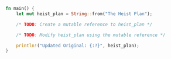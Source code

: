 ```rust
fn main() {
    let mut heist_plan = String::from("The Heist Plan");

    /* TODO: Create a mutable reference to heist_plan */

    /* TODO: Modify heist_plan using the mutable reference */

    println!("Updated Original: {:?}", heist_plan);
}
```